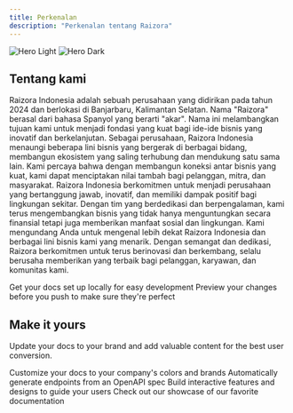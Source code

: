```yaml
---
title: Perkenalan
description: "Perkenalan tentang Raizora"
---
```


<img
  className="block dark:hidden"
  src="/images/hero-light.png"
  alt="Hero Light"
/>
<img
  className="hidden dark:block"
  src="/images/hero-dark.png"
  alt="Hero Dark"
/>

## Tentang kami

Raizora Indonesia adalah sebuah perusahaan yang didirikan pada tahun 2024 dan berlokasi di Banjarbaru, Kalimantan Selatan. Nama "Raizora" berasal dari bahasa Spanyol yang berarti "akar". Nama ini melambangkan tujuan kami untuk menjadi fondasi yang kuat bagi ide-ide bisnis yang inovatif dan berkelanjutan.
Sebagai perusahaan, Raizora Indonesia menaungi beberapa lini bisnis yang bergerak di berbagai bidang, membangun ekosistem yang saling terhubung dan mendukung satu sama lain. Kami percaya bahwa dengan membangun koneksi antar bisnis yang kuat, kami dapat menciptakan nilai tambah bagi pelanggan, mitra, dan masyarakat.
Raizora Indonesia berkomitmen untuk menjadi perusahaan yang bertanggung jawab, inovatif, dan memiliki dampak positif bagi lingkungan sekitar. Dengan tim yang berdedikasi dan berpengalaman, kami terus mengembangkan bisnis yang tidak hanya menguntungkan secara finansial tetapi juga memberikan manfaat sosial dan lingkungan.
Kami mengundang Anda untuk mengenal lebih dekat Raizora Indonesia dan berbagai lini bisnis kami yang menarik. Dengan semangat dan dedikasi, Raizora berkomitmen untuk terus berinovasi dan berkembang, selalu berusaha memberikan yang terbaik bagi pelanggan, karyawan, dan komunitas kami.

<CardGroup cols={2}>
  <Card
    title="Visi dan Misi"
    icon="pen-to-square"
    href="https://mintlify.com/docs/quickstart"
  >
    Get your docs set up locally for easy development
  </Card>
  <Card
    title="Ekosistem Bisnis"
    icon="image"
    href="https://mintlify.com/docs/development"
  >
    Preview your changes before you push to make sure they're perfect
  </Card>
</CardGroup>

## Make it yours

Update your docs to your brand and add valuable content for the best user conversion.

<CardGroup cols={2}>
  <Card
    title="Customize Style"
    icon="palette"
    href="https://mintlify.com/docs/settings/global"
  >
    Customize your docs to your company's colors and brands
  </Card>
  <Card
    title="Reference APIs"
    icon="code"
    href="https://mintlify.com/docs/api-playground/openapi"
  >
    Automatically generate endpoints from an OpenAPI spec
  </Card>
  <Card
    title="Add Components"
    icon="screwdriver-wrench"
    href="https://mintlify.com/docs/content/components/accordions"
  >
    Build interactive features and designs to guide your users
  </Card>
  <Card
    title="Get Inspiration"
    icon="stars"
    href="https://mintlify.com/customers"
  >
    Check out our showcase of our favorite documentation
  </Card>
</CardGroup>